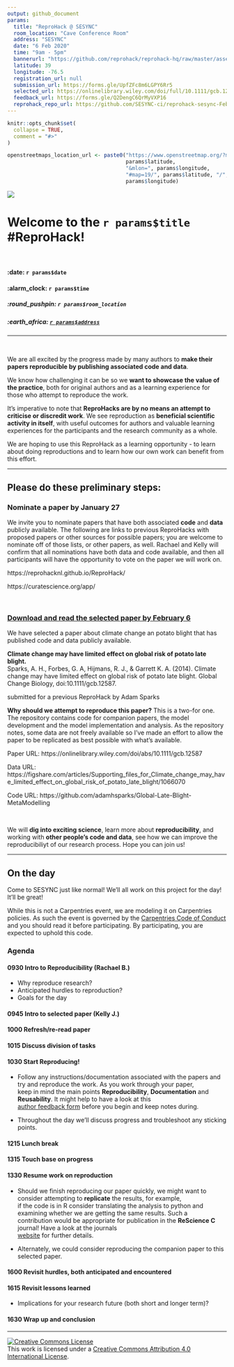 ```yaml
---
output: github_document
params: 
  title: "ReproHack @ SESYNC"
  room_location: "Cave Conference Room"
  address: "SESYNC"
  date: "6 Feb 2020"
  time: "9am - 5pm"
  bannerurl: "https://github.com/reprohack/reprohack-hq/raw/master/assets/reprohack-banner.png"
  latitude: 39
  longitude: -76.5
  registration_url: null
  submission_url: https://forms.gle/UpfZFc8m6LGPY6Rr5
  selected_url: https://onlinelibrary.wiley.com/doi/full/10.1111/gcb.12587
  feedback_url: https://forms.gle/Q2DengC6QrMyVXP16
  reprohack_repo_url: https://github.com/SESYNC-ci/reprohack-sesync-Feb-6-2020
---
```


<!-- README.md is generated from README.Rmd. Please edit that file -->

```r
knitr::opts_chunk$set(
  collapse = TRUE,
  comment = "#>"
)
```

```r
openstreetmaps_location_url <- paste0("https://www.openstreetmap.org/?mlat=",
                                      params$latitude,
                                      "&mlon=", params$longitude,
                                      "#map=19/", params$latitude, "/",
                                      params$longitude)
```


![](`r params$bannerurl`)

# Welcome to the **`r params$title` #ReproHack**!

<br>

#### :date: **`r params$date`**
#### :alarm_clock: **`r params$time`**

##### :round_pushpin: **`r params$room_location`**
##### :earth_africa: [**`r params$address`**](`r openstreetmaps_location_url`)
  

***


<br>

We are all excited by the progress made by many authors to **make their papers reproducible by publishing associated code and data**. 

We know how challenging it can be so we **want to showcase the value of the practice**, both for original authors and as a learning experience for those who attempt to reproduce the work.

It's imperative to note that  **ReproHacks are by no means an attempt to criticise or discredit work**. We see reproduction as **beneficial scientific activity in itself**, with useful outcomes for authors and valuable learning experiences for the participants and the research community as a whole.

We are hoping to use this ReproHack as a learning opportunity - to learn about doing reproductions and to learn how our own work can benefit from this effort.


***

## **Please do these preliminary steps:**

### **Nominate a paper by January 27**

We invite you to nominate papers that have both associated **code** and **data** publicly available. The following are links to previous ReproHacks with proposed papers or other sources for possible papers; you are welcome to nominate off of those lists, or other papers, as well. Rachael and Kelly will confirm that all nominations have both data and code available, and then all participants will have the opportunity to vote on the paper we will work on.

https://reprohacknl.github.io/ReproHack/

https://curatescience.org/app/

<br>

### **[Download and read the selected paper by February 6](`r params$selected_url`)**

We have selected a paper about climate change an potato blight that has published code and data publicly available.

**Climate change may have limited effect on global risk of potato late blight.**  
Sparks, A. H., Forbes, G. A, Hijmans, R. J., & Garrett K. A. (2014). Climate change may have limited effect on global risk of potato late blight. Global Change Biology, doi:10.1111/gcb.12587.

submitted for a previous ReproHack by Adam Sparks

**Why should we attempt to reproduce this paper?**
This is a two-for one. The repository contains code for companion papers, the model development and the model implementation and analysis. As the repository notes, some data are not freely available so I’ve made an effort to allow the paper to be replicated as best possible with what’s available.

Paper URL: https://onlinelibrary.wiley.com/doi/abs/10.1111/gcb.12587

Data URL: https://figshare.com/articles/Supporting_files_for_Climate_change_may_have_limited_effect_on_global_risk_of_potato_late_blight/1066070

Code URL: https://github.com/adamhsparks/Global-Late-Blight-MetaModelling

<br>


We will **dig into exciting science**, learn more about **reproducibility**, and working with **other people's code and data**, see how we can improve the reproducibiliyt of our research process.  Hope you can join us!

***

## **On the day**

Come to SESYNC just like normal! We'll all work on this project for the day! It'll be great!

While this is not a Carpentries event, we are modeling it on Carpentries policies. As such the event is governed by the [Carpentries Code of Conduct](https://docs.carpentries.org/topic_folders/policies/code-of-conduct.html) and you should read it before participating. By participating, you are expected to uphold this code.



### **Agenda**

#### 0930 **Intro to Reproducibility** (Rachael B.)

 - Why reproduce research?
 - Anticipated hurdles to reproduction?
 - Goals for the day
 
#### 0945 **Intro to selected paper** (Kelly J.)

#### 1000 **Refresh/re-read paper**

#### 1015 **Discuss division of tasks**

#### 1030 **Start Reproducing!**
 
  - Follow any instructions/documentation associated with the papers and try and reproduce the work. As you work through your paper,  
    keep in mind the main points **Reproducibility**, **Documentation** and **Reusability**. It might help to have a look at this  
    [author feedback form](`r params$feedback_url`) before you begin and keep notes during.  
  
  - Throughout the day we'll discuss progress and troubleshoot any sticking points. 

#### 1215 **Lunch break**

#### 1315 **Touch base on progress**

#### 1330 **Resume work on reproduction**

  - Should we finish reproducing our paper quickly, we might want to consider attempting to **replicate** the results, for example,  
    if the code is in R consider translating the analysis to python and examining whether we are getting the same results. Such a  
    contribution would be appropriate for publication in the **ReScience C** journal! Have a look at the journals  
    [website](http://rescience.github.io/write/) for further details. 
    
  - Alternately, we could consider reproducing the companion paper to this selected paper.  

#### 1600 **Revisit hurdles, both anticipated and encountered**

#### 1615 **Revisit lessons learned**

  - Implications for your research future (both short and longer term)?
  
#### 1630 **Wrap up and conclusion**

***

<a rel="license" href="http://creativecommons.org/licenses/by/4.0/"><img alt="Creative Commons License" style="border-width:0" src="https://i.creativecommons.org/l/by/4.0/88x31.png" /></a><br />This work is licensed under a <a rel="license" href="http://creativecommons.org/licenses/by/4.0/">Creative Commons Attribution 4.0 International License</a>.
